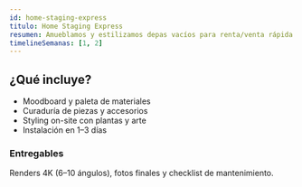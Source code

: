 ```yaml
---
id: home-staging-express
titulo: Home Staging Express
resumen: Amueblamos y estilizamos depas vacíos para renta/venta rápida con alto valor percibido.
timelineSemanas: [1, 2]
---
```


## ¿Qué incluye?

- Moodboard y paleta de materiales
- Curaduría de piezas y accesorios
- Styling on-site con plantas y arte
- Instalación en 1–3 días

### Entregables

Renders 4K (6–10 ángulos), fotos finales y checklist de mantenimiento.